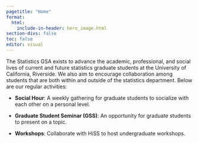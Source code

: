 ```yaml
---
pagetitle: "Home"
format: 
  html:
    include-in-header: hero_image.html
section-divs: false
toc: false
editor: visual
---
```


The Statistics GSA exists to advance the academic, professional, and social lives of current and future statistics graduate students at the University of California, Riverside. We also aim to encourage collaboration among students that are both within and outside of the statistics department. Below are our regular activities:

-   **Social Hour**: A weekly gathering for graduate students to socialize with each other on a personal level.

-   **Graduate Student Seminar (GSS)**: An opportunity for graduate students to present on a topic.

-   **Workshops**: Collaborate with HiSS to host undergraduate workshops.
